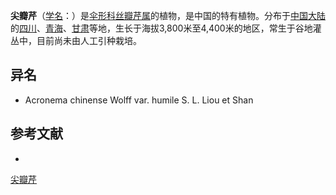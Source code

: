 {{NoteTA|G1=LS}}
{{Speciesbox
| name = 尖瓣芹
| status = 
| status_system = 
| image =
| genus = Acronema
| species = chinense
| authority = Wolff
| subdivision_ranks =[[变种|变种]]
| subdivision =
* 尖瓣芹 ''A. c.'' var. ''chinense''
* [[矮尖瓣芹|矮尖瓣芹]] ''A. c.'' var. ''humile''
}}

'''尖瓣芹'''（[[学名|学名]]：{{lang|la|''Acronema chinense''}}）是[[伞形科|伞形科]][[丝瓣芹属|丝瓣芹属]]的植物，是中国的特有植物。分布于[[中国大陆|中国大陆]]的[[四川|四川]]、[[青海|青海]]、[[甘肃|甘肃]]等地，生长于海拔3,800米至4,400米的地区，常生于谷地灌丛中，目前尚未由人工引种栽培。

== 异名 ==
* Acronema chinense Wolff var. humile S. L. Liou et Shan

== 参考文献 ==
<div class="references-small">
* {{cite web| url =http://www.bioinfo.cn/db05/KmzwSpecies.php?action=view&id=22612| title =尖瓣芹（原变种）| work =《中国高等植物数据库全库》| publisher =中国科学院微生物研究所| author =昆明植物研究所| accessdate =2009-02-25| deadurl =yes| archiveurl =https://web.archive.org/web/20160305021619/http://www.bioinfo.cn/db05/KmzwSpecies.php?action=view&id=22612| archivedate =2016-03-05}}
</div>
{{Taxonbar|from=Q11038482}}

[[Category:丝瓣芹属|尖瓣芹]]


{{Apiales-stub}}